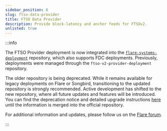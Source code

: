 ```yaml
---
sidebar_position: 6
slug: ftso-data-provider
title: FTSO Data Provider
description: Provide block-latency and anchor feeds for FTSOv2.
unlisted: true
---
```


:::info

The FTSO Provider deployment is now integrated into the [`flare-systems-deployment`](https://github.com/flare-foundation/flare-systems-deployment) repository, which also supports FDC deployments. Previously, deployments were managed through the `ftso-v2-provider-deployment` repository.

The older repository is being deprecated. While it remains available for legacy deployments on Flare or Songbird, transitioning to the updated repository is strongly recommended. Active development has shifted to the new repository, where all future updates and features will be introduced. You can find the deprecation notice and detailed upgrade instructions [here](https://github.com/flare-foundation/ftso-v2-provider-deployment/tree/0.3.1-deprecation.2) until the information is merged into the official repository.

For additional information and updates, please follow us on the [Flare forum](https://forum.flare.network/).

:::
